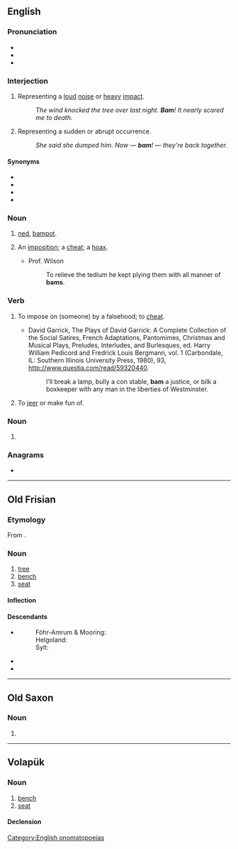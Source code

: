 {{also|Bam|BAM|bầm|bấm|-bam|ват}}
==English==

===Pronunciation===
* {{IPA|en|/bæm/}}
* {{audio|en|En-au-bam.ogg|Audio (AU)}}
* {{rhymes|en|æm}}

===Interjection===
{{en-interj}}

# Representing a [[loud]] [[noise]] or [[heavy]] [[impact]].
#: ''The wind knocked the tree over last night. '''Bam'''! It nearly scared me to death.''
# Representing a sudden or abrupt occurrence.
#: ''She said she dumped him. Now — '''bam'''! — they're back together.''

====Synonyms====
* {{l|en|bang}}
* {{l|en|blam}}
* {{l|en|pow}}
* {{l|en|wham}}

===Noun===
{{en-noun}}

# {{lb|en|Scotland|slang}} [[ned]], [[bampot]].
# {{lb|en|slang|archaic}} An [[imposition]]; a [[cheat]]; a [[hoax]].
#: {{rfquotek|lang=en|Garrick}}
#* Prof. Wilson
#*: To relieve the tedium he kept plying them with all manner of '''bams'''.

===Verb===
{{en-verb|bams|bamming|bammed|bammed}}

# {{lb|en|slang|archaic}} To impose on (someone) by a falsehood; to [[cheat]].
#: {{rfquotek|lang=en|Foote}}
#* David Garrick, The Plays of David Garrick: A Complete Collection of the Social Satires, French Adaptations, Pantomimes, Christmas and Musical Plays, Preludes, Interludes, and Burlesques, ed. Harry William Pedicord and Fredrick Louis Bergmann, vol. 1 (Carbondale, IL: Southern Illinois University Press, 1980), 93, http://www.questia.com/read/59320440.
#*: I’ll break a lamp, bully a con stable, '''bam''' a justice, or bilk a boxkeeper with any man in the liberties of Westminster.
# {{lb|en|slang|archaic}} To [[jeer]] or make fun of.

===Noun===
{{en-noun}}

# {{abbreviation of|en|[[bare]]-[[arse]] [[minimum]]}}

===Anagrams===
* {{anagrams|en|a=abm|-mab|ABM|B. M. A.|BMA|MAb|MBA|Mab|Mba|amb|amb.|mab}}

[[Category:English onomatopoeias]]

----

==Old Frisian==

===Etymology===
From {{inh|ofs|gem-pro|*baumaz}}.

===Noun===
{{ofs-noun|m|head=bām}}

# [[tree]]
# [[bench]]
# [[seat]]

====Inflection====
{{ofs-decl-noun-a-m|bām}}

====Descendants====
* {{desc|frr|-}}
*: Föhr-Amrum & Mooring: {{l|frr|buum}}
*: Helgoland: {{l|frr|Booam}}
*: Sylt: {{l|frr|boom}}
* {{desc|stq|Boom}}
* {{desc|fy|beam}}

----

==Old Saxon==

===Noun===
{{osx-noun|g=m|head=bām}}

# {{alternative form of|osx|bom}}

----

==Volapük==

===Noun===
{{vo-noun}}

# [[bench]]
# [[seat]]

====Declension====
{{vo-decl-noun}}